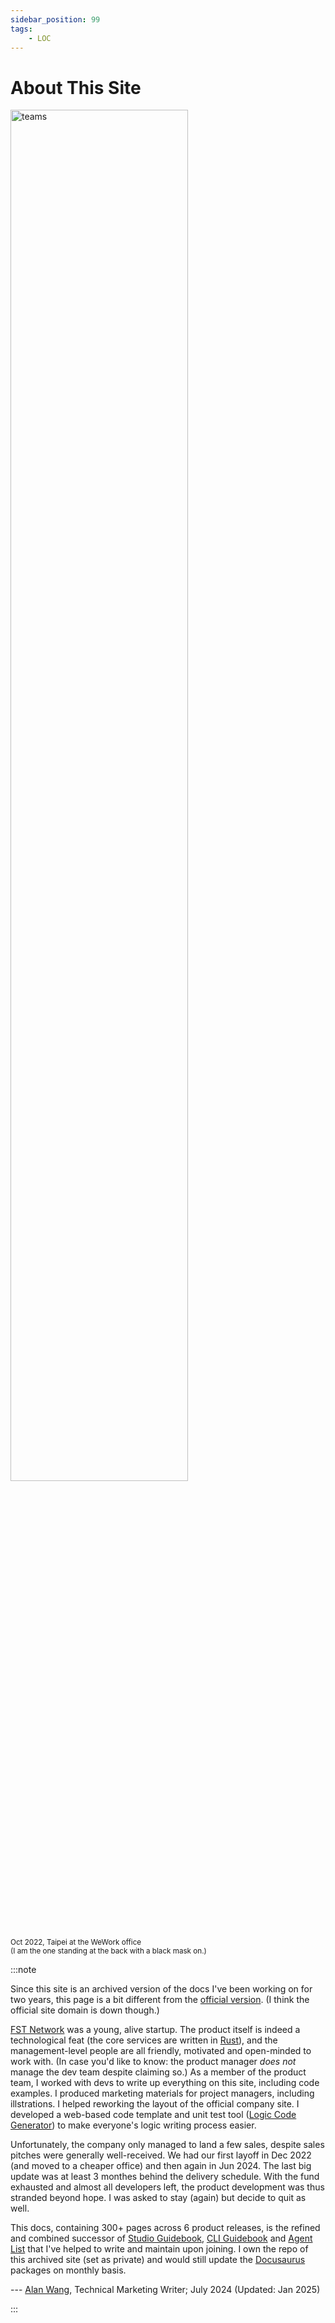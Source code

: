 ```yaml
---
sidebar_position: 99
tags:
    - LOC
---
```


# About This Site

<div className="center-padded">
    <img
        src={require("/img/about/teams.jpg").default}
        width="75%"
        alt="teams"
    />
    <br />
    <small>
        Oct 2022, Taipei at the WeWork office<br />(I am the one standing at the back with a black mask on.)
    </small>
</div>

:::note

Since this site is an archived version of the docs I've been working on for two years, this page is a bit different from the [official version](https://documentation.loc.fst.network/). (I think the official site domain is down though.)

[FST Network](https://www.fst.network/) was a young, alive startup. The product itself is indeed a technological feat (the core services are written in [Rust](https://www.rust-lang.org/)), and the management-level people are all friendly, motivated and open-minded to work with. (In case you'd like to know: the product manager _does not_ manage the dev team despite claiming so.) As a member of the product team, I worked with devs to write up everything on this site, including code examples. I produced marketing materials for project managers, including illstrations. I helped reworking the layout of the official company site. I developed a web-based code template and unit test tool ([Logic Code Generator](/logic-code-generator)) to make everyone's logic writing process easier.

Unfortunately, the company only managed to land a few sales, despite sales pitches were generally well-received. We had our first layoff in Dec 2022 (and moved to a cheaper office) and then again in Jun 2024. The last big update was at least 3 monthes behind the delivery schedule. With the fund exhausted and almost all developers left, the product development was thus stranded beyond hope. I was asked to stay (again) but decide to quit as well.

This docs, containing 300+ pages across 6 product releases, is the refined and combined successor of [Studio Guidebook](https://hackmd.io/@fstnetwork/BJboZp8Bc), [CLI Guidebook](https://hackmd.io/@fstnetwork/HyVeXrvIc) and [Agent List](https://hackmd.io/Uj-tC7l9Q82VyGr8R5PL2Q#Agent-List) that I've helped to write and maintain upon joining. I own the repo of this archived site (set as private) and would still update the [Docusaurus](https://docusaurus.io/) packages on monthly basis.

--- [Alan Wang](https://github.com/alankrantas), Technical Marketing Writer; July 2024 (Updated: Jan 2025)

:::
